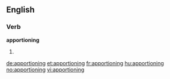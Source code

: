 ==English==

===Verb===
'''apportioning'''

# {{present participle of|apportion}}

[[de:apportioning]]
[[et:apportioning]]
[[fr:apportioning]]
[[hu:apportioning]]
[[no:apportioning]]
[[vi:apportioning]]